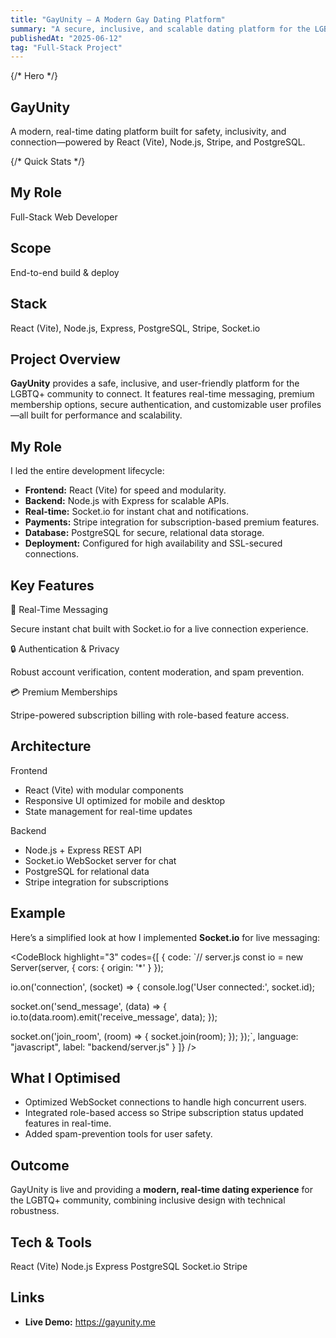 ---
title: "GayUnity – A Modern Gay Dating Platform"
summary: "A secure, inclusive, and scalable dating platform for the LGBTQ+ community with real-time chat, subscriptions, and a sleek, responsive UI."
publishedAt: "2025-06-12"
tag: "Full-Stack Project"
---

{/* Hero */}

<section className="relative overflow-hidden rounded-2xl border border-slate-200 dark:border-slate-800 bg-gradient-to-b from-slate-50 to-white dark:from-slate-900 dark:to-slate-950 p-6 md:p-10 mb-10">
  <h1 className="text-2xl md:text-4xl font-semibold tracking-tight mb-3">
    GayUnity
  </h1>
  <p className="text-slate-600 dark:text-slate-300 max-w-2xl">
    A modern, real-time dating platform built for safety, inclusivity, and
    connection—powered by React (Vite), Node.js, Stripe, and PostgreSQL.
  </p>
</section>

{/* Quick Stats */}

<section className="grid grid-cols-1 sm:grid-cols-3 gap-3 mb-10">
  <div className="rounded-xl border border-slate-200 dark:border-slate-800 p-4">
    <h1 className="text-xs font-bold uppercase text-slate-500 mb-1">My Role</h1>
    <div className="font-medium">Full-Stack Web Developer</div>
  </div>
  <div className="rounded-xl border border-slate-200 dark:border-slate-800 p-4">
    <h1 className="text-xs font-bold uppercase text-slate-500 mb-1">Scope</h1>
    <div className="font-medium">End-to-end build & deploy</div>
  </div>
  <div className="rounded-xl border border-slate-200 dark:border-slate-800 p-4">
    <h1 className="text-xs font-bold uppercase text-slate-500 mb-1">Stack</h1>
    <div className="font-medium">
      React (Vite), Node.js, Express, PostgreSQL, Stripe, Socket.io
    </div>
  </div>
</section>

## Project Overview

**GayUnity** provides a safe, inclusive, and user-friendly platform for the LGBTQ+ community to connect. It features real-time messaging, premium membership options, secure authentication, and customizable user profiles—all built for performance and scalability.

## My Role

I led the entire development lifecycle:

- **Frontend:** React (Vite) for speed and modularity.
- **Backend:** Node.js with Express for scalable APIs.
- **Real-time:** Socket.io for instant chat and notifications.
- **Payments:** Stripe integration for subscription-based premium features.
- **Database:** PostgreSQL for secure, relational data storage.
- **Deployment:** Configured for high availability and SSL-secured connections.

## Key Features

<section className="grid grid-cols-1 md:grid-cols-3 gap-4">
  <div className="rounded-xl border border-slate-200 dark:border-slate-800 p-5 bg-white/50 dark:bg-slate-900/50">
    <div className="font-semibold mb-1">💬 Real-Time Messaging</div>
    <p className="text-slate-600 dark:text-slate-300">
      Secure instant chat built with Socket.io for a live connection experience.
    </p>
  </div>
  <div className="rounded-xl border border-slate-200 dark:border-slate-800 p-5 bg-white/50 dark:bg-slate-900/50">
    <div className="font-semibold mb-1">🔒 Authentication & Privacy</div>
    <p className="text-slate-600 dark:text-slate-300">
      Robust account verification, content moderation, and spam prevention.
    </p>
  </div>
  <div className="rounded-xl border border-slate-200 dark:border-slate-800 p-5 bg-white/50 dark:bg-slate-900/50">
    <div className="font-semibold mb-1">💳 Premium Memberships</div>
    <p className="text-slate-600 dark:text-slate-300">
      Stripe-powered subscription billing with role-based feature access.
    </p>
  </div>
</section>

## Architecture

<section className="grid grid-cols-1 md:grid-cols-2 gap-4 my-6">
  <div className="rounded-xl border border-slate-200 dark:border-slate-800 p-5">
    <div className="font-semibold mb-2">Frontend</div>
    <ul className="list-disc pl-5 space-y-1 text-slate-700 dark:text-slate-300">
      <li>React (Vite) with modular components</li>
      <li>Responsive UI optimized for mobile and desktop</li>
      <li>State management for real-time updates</li>
    </ul>
  </div>
  <div className="rounded-xl border border-slate-200 dark:border-slate-800 p-5">
    <div className="font-semibold mb-2">Backend</div>
    <ul className="list-disc pl-5 space-y-1 text-slate-700 dark:text-slate-300">
      <li>Node.js + Express REST API</li>
      <li>Socket.io WebSocket server for chat</li>
      <li>PostgreSQL for relational data</li>
      <li>Stripe integration for subscriptions</li>
    </ul>
  </div>
</section>

## Example

Here’s a simplified look at how I implemented **Socket.io** for live messaging:

<CodeBlock
    highlight="3"
    codes={[
  {
    code:
`// server.js
const io = new Server(server, { cors: { origin: '*' } });

io.on('connection', (socket) => {
console.log('User connected:', socket.id);

socket.on('send_message', (data) => {
io.to(data.room).emit('receive_message', data);
});

socket.on('join_room', (room) => {
socket.join(room);
});
});`,
language: "javascript",
label: "backend/server.js"
}
]} />

## What I Optimised

- Optimized WebSocket connections to handle high concurrent users.
- Integrated role-based access so Stripe subscription status updated features in real-time.
- Added spam-prevention tools for user safety.

## Outcome

GayUnity is live and providing a **modern, real-time dating experience** for the LGBTQ+ community, combining inclusive design with technical robustness.

## Tech & Tools

<div className="flex flex-wrap gap-2">
  <span className="px-3 py-1 rounded-full bg-slate-100 dark:bg-slate-800 text-sm">
    React (Vite)
  </span>
  <span className="px-3 py-1 rounded-full bg-slate-100 dark:bg-slate-800 text-sm">
    Node.js
  </span>
  <span className="px-3 py-1 rounded-full bg-slate-100 dark:bg-slate-800 text-sm">
    Express
  </span>
  <span className="px-3 py-1 rounded-full bg-slate-100 dark:bg-slate-800 text-sm">
    PostgreSQL
  </span>
  <span className="px-3 py-1 rounded-full bg-slate-100 dark:bg-slate-800 text-sm">
    Socket.io
  </span>
  <span className="px-3 py-1 rounded-full bg-slate-100 dark:bg-slate-800 text-sm">
    Stripe
  </span>
</div>

## Links

- **Live Demo:** <a href="https://gayunity.me/">https://gayunity.me</a>
